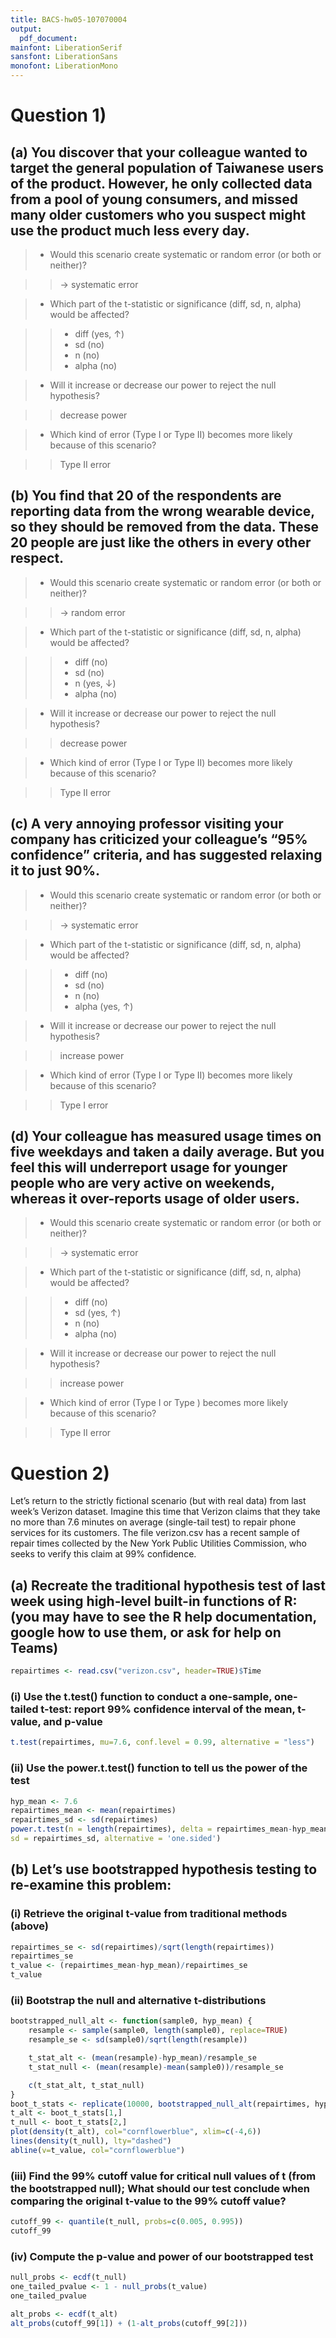 ```yaml
---
title: BACS-hw05-107070004
output:
  pdf_document:
mainfont: LiberationSerif
sansfont: LiberationSans
monofont: LiberationMono
---
```


# Question 1)

## (a) You discover that your colleague wanted to target the general population of Taiwanese users of the product. However, he only collected data from a pool of young consumers, and missed many older customers who you suspect might use the product much less every day.

> * Would this scenario create systematic or random error (or both or neither)? 

> > → systematic error 

> * Which part of the t-statistic or significance (diff, sd, n, alpha) would be affected?

> > * diff (yes, ↑)
> > * sd (no)
> > * n (no)
> > * alpha (no)

> * Will it increase or decrease our power to reject the null hypothesis?

> > decrease power

> * Which kind of error (Type I or Type II) becomes more likely because of this scenario?

> > Type II error

## (b) You find that 20 of the respondents are reporting data from the wrong wearable device, so they should be removed from the data. These 20 people are just like the others in every other respect.

> * Would this scenario create systematic or random error (or both or neither)? 

> > → random error 

> * Which part of the t-statistic or significance (diff, sd, n, alpha) would be affected?

> > * diff (no)
> > * sd (no)
> > * n (yes, ↓)
> > * alpha (no)

> * Will it increase or decrease our power to reject the null hypothesis?

> > decrease power

> * Which kind of error (Type I or Type II) becomes more likely because of this scenario?

> > Type II error

## (c) A very annoying professor visiting your company has criticized your colleague’s “95% confidence” criteria, and has suggested relaxing it to just 90%.

> * Would this scenario create systematic or random error (or both or neither)? 

> > → systematic error 

> * Which part of the t-statistic or significance (diff, sd, n, alpha) would be affected?

> > * diff (no)
> > * sd (no)
> > * n (no)
> > * alpha (yes, ↑)

> * Will it increase or decrease our power to reject the null hypothesis?

> > increase power

> * Which kind of error (Type I or Type II) becomes more likely because of this scenario?

> > Type I error

## (d) Your colleague has measured usage times on five weekdays and taken a daily average. But you feel this will underreport usage for younger people who are very active on weekends, whereas it over-reports usage of older users.

> * Would this scenario create systematic or random error (or both or neither)? 

> > → systematic error

> * Which part of the t-statistic or significance (diff, sd, n, alpha) would be affected?

> > * diff (no)
> > * sd (yes, ↑)
> > * n (no)
> > * alpha (no)

> * Will it increase or decrease our power to reject the null hypothesis?

> > increase power

> * Which kind of error (Type I or Type ) becomes more likely because of this scenario?

> > Type II error

# Question 2)

Let’s return to the strictly fictional scenario (but with real data) from last week’s Verizon dataset. Imagine this time that Verizon claims that they take no more than 7.6 minutes on average (single-tail test) to repair phone services for its customers. The file verizon.csv has a recent sample of repair times collected by the New York Public Utilities Commission, who seeks to verify this claim at 99% confidence.

## (a) Recreate the traditional hypothesis test of last week using high-level built-in functions of R: (you may have to see the R help documentation, google how to use them, or ask for help on Teams)

```r
repairtimes <- read.csv("verizon.csv", header=TRUE)$Time
```

### (i) Use the t.test() function to conduct a one-sample, one-tailed t-test: report 99% confidence interval of the mean, t-value, and p-value

```r
t.test(repairtimes, mu=7.6, conf.level = 0.99, alternative = "less")
```

### (ii) Use the power.t.test() function to tell us the power of the test

```r
hyp_mean <- 7.6
repairtimes_mean <- mean(repairtimes)
repairtimes_sd <- sd(repairtimes)
power.t.test(n = length(repairtimes), delta = repairtimes_mean-hyp_mean,
sd = repairtimes_sd, alternative = 'one.sided')
```

## (b) Let’s use bootstrapped hypothesis testing to re-examine this problem:

### (i) Retrieve the original t-value from traditional methods (above)

```r
repairtimes_se <- sd(repairtimes)/sqrt(length(repairtimes))
repairtimes_se
t_value <- (repairtimes_mean-hyp_mean)/repairtimes_se
t_value
```

### (ii) Bootstrap the null and alternative t-distributions

```r
bootstrapped_null_alt <- function(sample0, hyp_mean) {
    resample <- sample(sample0, length(sample0), replace=TRUE)
    resample_se <- sd(sample0)/sqrt(length(resample))

    t_stat_alt <- (mean(resample)-hyp_mean)/resample_se
    t_stat_null <- (mean(resample)-mean(sample0))/resample_se

    c(t_stat_alt, t_stat_null)
}
boot_t_stats <- replicate(10000, bootstrapped_null_alt(repairtimes, hyp_mean))
t_alt <- boot_t_stats[1,]
t_null <- boot_t_stats[2,]
plot(density(t_alt), col="cornflowerblue", xlim=c(-4,6))
lines(density(t_null), lty="dashed")
abline(v=t_value, col="cornflowerblue")
```

### (iii) Find the 99% cutoff value for critical null values of t (from the bootstrapped null); What should our test conclude when comparing the original t-value to the 99% cutoff value?

```r
cutoff_99 <- quantile(t_null, probs=c(0.005, 0.995))
cutoff_99
```

### (iv) Compute the p-value and power of our bootstrapped test

```r
null_probs <- ecdf(t_null)
one_tailed_pvalue <- 1 - null_probs(t_value)
one_tailed_pvalue

alt_probs <- ecdf(t_alt)
alt_probs(cutoff_99[1]) + (1-alt_probs(cutoff_99[2]))
```
